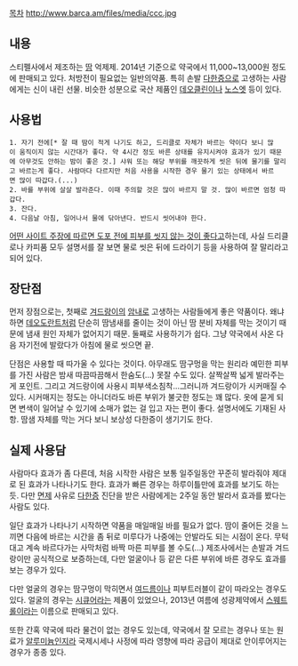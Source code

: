 [[목차]]
http://www.barca.am/files/media/ccc.jpg

== 내용 ==
스티펠사에서 제조하는 [[땀]] 억제제. 2014년 기준으로 약국에서 11,000~13,000원 정도에 판매되고 있다. 처방전이 필요없는 일반의약품.
특히 손발 [[다한증]]으로 고생하는 사람에게는 신이 내린 선물. 비슷한 성분으로 국산 제품인 [[데오클린]]이나 [[노스엣]] 등이 있다.

== 사용법 ==
 1. 자기 전에[* 잘 때 땀이 적게 나기도 하고, 드리클로 자체가 바르는 약이다 보니 많이 움직이지 않는 시간대가 좋다. 약 4시간 정도 바른 상태를 유지시켜야 효과가 있기 때문에 아무것도 안하는 밤이 좋은 것.] 샤워 또는 해당 부위를 깨끗하게 씻은 뒤에 물기를 말리고 바르는게 좋다. 사람마다 다르지만 처음 사용을 시작한 경우 물기 있는 상태에서 바르면 많이 따갑다.(...)
 2. 바를 부위에 살살 발라준다. 이때 주의할 것은 많이 바르지 말 것. 많이 바르면 엄청 따갑다.
 3. 잔다. 
 4. 다음날 아침, 일어나서 물에 닦아낸다. 반드시 씻어내야 한다.

[http://www.iboson.com/shop/board/view.php?id=info&no=6 어떤 사이트 주장에 따르면 도포 전에 피부를 씻지 않는 것이 좋다고]하는데, 사실 드리클로나 카피품 모두 설명서를 잘 보면 물로 씻은 뒤에 드라이기 등을 사용하여 잘 말리라고 되어 있다.

== 장단점 ==
먼저 장점으로는, 첫째로 [[겨드랑이]]의 [[암내]]로 고생하는 사람들에게 좋은 약품이다. 왜냐하면 [[데오도란트]]처럼 단순히 땀냄새를 줄이는 것이 아닌 땀 분비 자체를 막는 것이기 때문에 냄새 원인 자체가 없어지기 때문. 둘째로 사용하기가 쉽다. 그냥 약국에서 사온 다음 자기전에 발랐다가 아침에 물로 씻으면 끝. 

단점은 사용할 때 따가울 수 있다는 것이다. 아무래도 땀구멍을 막는 원리라 예민한 피부를 가진 사람은 밤새 따끔따끔해서 한숨도(...) 못잘 수도 있다. 살짝살짝 넓게 발라주는게 포인트. 그리고 겨드랑이에 사용시 피부색소침착...그러니까 겨드랑이가 시커매질 수 있다. 시커매지는 정도는 아니더라도 바른 부위가 불긋한 정도는 꽤 많다. 옷에 묻게 되면 변색이 일어날 수 있기에 소매가 없는 걸 입고 자는 편이 좋다. 설명서에도 기재된 사항.
땀샘 자체를 막는 거다 보니 보상성 다한증이 생기기도 한다.

== 실제 사용담 ==
사람마다 효과가 좀 다른데, 처음 시작한 사람은 보통 일주일동안 꾸준히 발라줘야 제대로 된 효과가 나타나기도 한다. 효과가 빠른 경우는 하루이틀만에 효과를 보기도 하는 듯. 다만 [[면제]] 사유로 [[다한증]] 진단을 받은 사람에게는 2주일 동안 발라서 효과를 봤다는 사람도 있다.

일단 효과가 나타나기 시작하면 약품을 매일매일 바를 필요가 없다. 땀이 줄어든 것을 느끼면 다음에 바르는 시간을 좀 뒤로 미루다가 나중에는 안발라도 되는 시점이 온다. 무턱대고 계속 바르다가는 사막처럼 바짝 마른 피부를 볼 수도(...)
제조사에서는 손발과 겨드랑이만 공식적으로 보증하는데, 다만 얼굴이나 등 같은 다른 부위에 바른 경우도 효과를 보는 경우가 있다.

다만 얼굴의 경우는 땀구멍이 막히면서 [[여드름]]이나 피부트러블이 같이 따라오는 경우도 있다. 얼굴의 경우는 [[시큐어]]라는 제품이 있었으나, 2013년 여름에 성광제약에서 [[스웨트롤]]이라는 이름으로 판매되고 있다.

또한 간혹 약국에 따라 물건이 없는 경우도 있는데, 약국에서 잘 모르는 경우나 또는 원료가 [[알루미늄]]인지라 국제시세나 사정에 따라 영향에 따라 공급이 제대로 안이루어지는 경우가 종종 있다.
